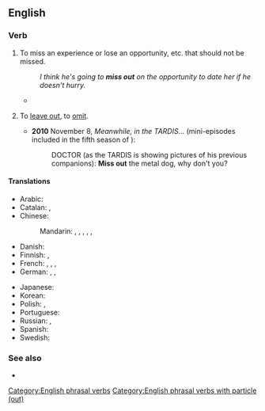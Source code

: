{{also|missout}}
==English==

===Verb===
{{en-verb|misses out|missing out|missed out}}

# To miss an experience or lose an opportunity, etc. that should not be missed.
#: {{ux|en|Anybody who does not try the homemade ice cream is really '''missing out'''.}}
#: ''I think he's going to '''miss out''' on the opportunity to date her if he doesn't hurry.''
#* {{quote-journal
|date=May 5, 2012
|author=Phil McNulty
|title=Chelsea 2-1 Liverpool
|work=BBC Sport
|url=http://www.bbc.co.uk/sport/0/football/17878435
|page=
|passage=The final started with £85m worth of striking talent on the bench as Carroll was a Liverpool substitute and Chelsea's Fernando Torres '''missed out''' on a starting place against his former club.}}
# {{lb|en|chiefly|British}} To [[leave out]], to [[omit]].
#* '''2010''' November 8, ''Meanwhile, in the TARDIS...'' (mini-episodes included in the fifth season of ''{{w|Doctor Who}}''):
#*: DOCTOR (as the TARDIS is showing pictures of his previous companions): '''Miss out''' the metal dog, why don't you?

====Translations====
{{trans-top|to miss something that should not be missed}}
* Arabic: {{t-needed|ar}}
* Catalan: {{t+|ca|desaprofitar}}, {{t+|ca|perdre}}
* Chinese:
*: Mandarin: {{t+|cmn|錯過|sc=Hani}}, {{t+|cmn|错过|tr=cuòguò|sc=Hani}}, {{t+|cmn|放過|sc=Hani}}, {{t+|cmn|放过|tr=fàngguò|sc=Hani}}, {{t+|cmn|丟掉|sc=Hani}}, {{t+|cmn|丢掉|tr=diūdiào|sc=Hani}}
* Danish: {{t|da|gå glip af}}
* Finnish: {{t+|fi|menettää}}, {{t|fi|[[jäädä]] [[jostain]] [[paitsi]]}}
* French: {{t+|fr|manquer}}, {{t+|fr|perdre}}, {{t+|fr|laisser passer}}, {{t+|fr|louper}}
* German: {{t+|de|verpassen}}, {{t+|de|verfehlen}}, {{t+|de|auslassen}}
{{trans-mid}}
* Japanese: {{t|ja|逃す|tr=のがす, nogasu|sc=Jpan}}
* Korean: {{t-needed|ko}}
* Polish: {{t+|pl|opuszczać|impf}}, {{t+|pl|opuścić|pf}}
* Portuguese: {{t+|pt|perder}}
* Russian: {{t+|ru|упуска́ть|impf}}, {{t+|ru|упусти́ть|pf}}
* Spanish: {{t+|es|perder}} {{qualifier|pronominal}}
* Swedish: {{t+|sv|missa}}
{{trans-bottom}}

===See also===
* {{l|en|miss off}}

[[Category:English phrasal verbs]]
[[Category:English phrasal verbs with particle (out)]]